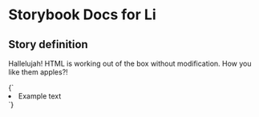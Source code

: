 

# Storybook Docs for Li

<Meta title="govtnz-import" />

## Story definition

Hallelujah! HTML is working out of the box without modification.
How you like them apples?!

<Story name="Li" height="100px">
  {` <li>Example text</li> `}
</Story>
